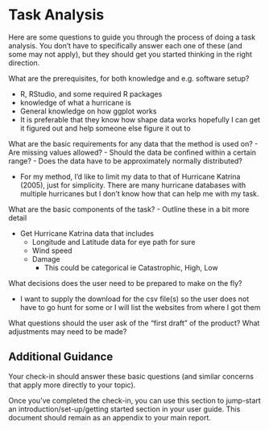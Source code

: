 # Task Analysis {.appendix}

Here are some questions to guide you through the process of doing a task analysis. You don't have to specifically answer each one of these (and some may not apply), but they should get you started thinking in the right direction.

What are the prerequisites, for both knowledge and e.g. software setup?

-   R, RStudio, and some required R packages
-   knowledge of what a hurricane is
-   General knowledge on how ggplot works
-   It is preferable that they know how shape data works hopefully I can get it figured out and help someone else figure it out to

What are the basic requirements for any data that the method is used on? - Are missing values allowed? - Should the data be confined within a certain range? - Does the data have to be approximately normally distributed?

-   For my method, I'd like to limit my data to that of Hurricane Katrina (2005), just for simplicity. There are many hurricane databases with multiple hurricanes but I don't know how that can help me with my task.

What are the basic components of the task? - Outline these in a bit more detail

-   Get Hurricane Katrina data that includes
    -   Longitude and Latitude data for eye path for sure
    -   Wind speed
    -   Damage
        -   This could be categorical ie Catastrophic, High, Low

What decisions does the user need to be prepared to make on the fly?

-   I want to supply the download for the csv file(s) so the user does not have to go hunt for some or I will list the websites from where I got them

What questions should the user ask of the "first draft" of the product? What adjustments may need to be made?

## Additional Guidance

Your check-in should answer these basic questions (and similar concerns that apply more directly to your topic).

Once you've completed the check-in, you can use this section to jump-start an introduction/set-up/getting started section in your user guide. This document should remain as an appendix to your main report.
